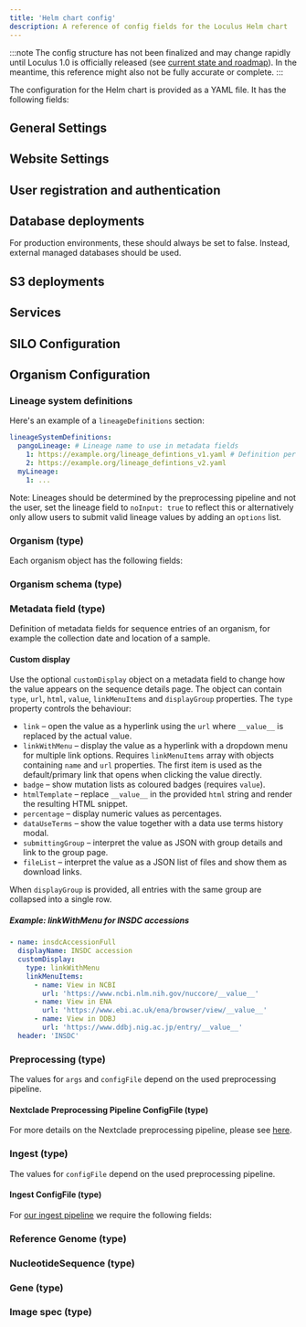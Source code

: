 ```yaml
---
title: 'Helm chart config'
description: A reference of config fields for the Loculus Helm chart
---
```



:::note
The config structure has not been finalized and may change rapidly until Loculus 1.0 is
officially released (see [current state and roadmap](../../introduction/current-state-and-roadmap/)).
In the meantime, this reference might also not be fully accurate or complete.
:::

The configuration for the Helm chart is provided as a YAML file. It has the following fields:

## General Settings

<SchemaDocs group='general' fieldColumnClass='w-56' />

## Website Settings

<SchemaDocs group='website' fieldColumnClass='w-56' />

## User registration and authentication

<SchemaDocs group='auth' fieldColumnClass='w-56' />

## Database deployments

<SchemaDocs group='db' fieldColumnClass='w-72' />

For production environments, these should always be set to false.
Instead, external managed databases should be used.

## S3 deployments

<SchemaDocs group='s3' fieldColumnClass='w-72' />

## Services

<SchemaDocs group='services' fieldColumnClass='w-48' />

## SILO Configuration

<SchemaDocs group='silo' fieldColumnClass='w-48' />

## Organism Configuration

<SchemaDocs group='organism-conf' fieldColumnClass='w-48' />

### Lineage system definitions

Here's an example of a `lineageDefinitions` section:

```yaml
lineageSystemDefinitions:
  pangoLineage: # Lineage name to use in metadata fields
    1: https://example.org/lineage_defintions_v1.yaml # Definition per pipeline version
    2: https://example.org/lineage_defintions_v2.yaml
  myLineage:
    1: ...
```

<SchemaDocs group='lineage-system-definitions' fieldColumnClass='w-48' />

Note: Lineages should be determined by the preprocessing pipeline and not the user, set the lineage field to `noInput: true` to reflect this or alternatively only allow users to submit valid lineage values by adding an `options` list.

### Organism (type)

Each organism object has the following fields:

<SchemaDocs group='organism' fieldColumnClass='w-48' />

### Organism schema (type)

<SchemaDocs group='schema' fieldColumnClass='w-60' />

### Metadata field (type)

Definition of metadata fields for sequence entries of an organism, for example the collection date and location of a sample.

<SchemaDocs group='metadata' fieldColumnClass='w-56' />

#### Custom display

Use the optional `customDisplay` object on a metadata field to change how the
value appears on the sequence details page. The object can contain
`type`, `url`, `html`, `value`, `linkMenuItems` and `displayGroup` properties. The `type`
property controls the behaviour:

- `link` – open the value as a hyperlink using the `url` where `__value__` is
  replaced by the actual value.
- `linkWithMenu` – display the value as a hyperlink with a dropdown menu for
  multiple link options. Requires `linkMenuItems` array with objects containing
  `name` and `url` properties. The first item is used as the default/primary link
  that opens when clicking the value directly.
- `badge` – show mutation lists as coloured badges (requires `value`).
- `htmlTemplate` – replace `__value__` in the provided `html` string and render
  the resulting HTML snippet.
- `percentage` – display numeric values as percentages.
- `dataUseTerms` – show the value together with a data use terms history modal.
- `submittingGroup` – interpret the value as JSON with group details and link to
  the group page.
- `fileList` – interpret the value as a JSON list of files and show them as
  download links.

When `displayGroup` is provided, all entries with the same group are collapsed
into a single row.

##### Example: linkWithMenu for INSDC accessions

```yaml
- name: insdcAccessionFull
  displayName: INSDC accession
  customDisplay:
    type: linkWithMenu
    linkMenuItems:
      - name: View in NCBI
        url: 'https://www.ncbi.nlm.nih.gov/nuccore/__value__'
      - name: View in ENA
        url: 'https://www.ebi.ac.uk/ena/browser/view/__value__'
      - name: View in DDBJ
        url: 'https://www.ddbj.nig.ac.jp/entry/__value__'
  header: 'INSDC'
```

### Preprocessing (type)

<SchemaDocs group='preprocessing' fieldColumnClass='w-28' />

The values for `args` and `configFile` depend on the used preprocessing pipeline.

#### Nextclade Preprocessing Pipeline ConfigFile (type)

<SchemaDocs group='nextcladePipelineConfigFile' fieldColumnClass='w-28' />

For more details on the Nextclade preprocessing pipeline, please see
[here](../../for-administrators/existing-preprocessing-pipelines/#nextclade-based-pipeline).

### Ingest (type)

<SchemaDocs group='ingest' fieldColumnClass='w-28' />

The values for `configFile` depend on the used preprocessing pipeline.

#### Ingest ConfigFile (type)

For [our ingest pipeline](https://github.com/loculus-project/loculus/tree/main/ingest) we require the following fields:

<SchemaDocs group='ingestPipelineConfigFile' fieldColumnClass='w-28' />

### Reference Genome (type)

<SchemaDocs group='reference-genome' fieldColumnClass='w-48' />

### NucleotideSequence (type)

<SchemaDocs group='nucleotide-sequence' fieldColumnClass='w-48' />

### Gene (type)

<SchemaDocs group='gene' fieldColumnClass='w-48' />

### Image spec (type)

<SchemaDocs group='image' fieldColumnClass='w-48' />
